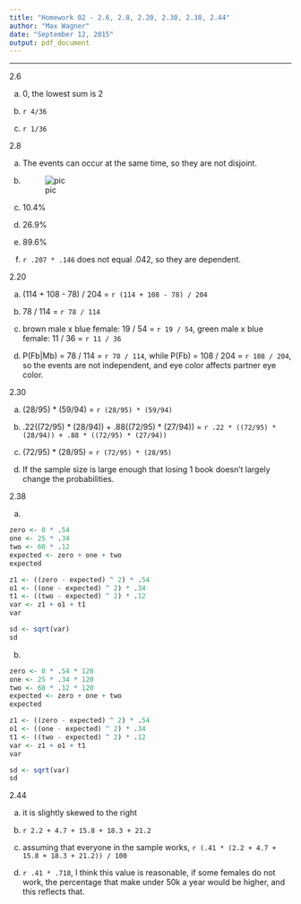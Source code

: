 ```yaml
---
title: "Homework 02 - 2.6, 2.8, 2.20, 2.30, 2.38, 2.44"
author: "Max Wagner"
date: "September 12, 2015"
output: pdf_document
---
```


***
2.6

a. 0, the lowest sum is 2

b. `r 4/36`

c. `r 1/36`

2.8

a. The events can occur at the same time, so they are not disjoint.

b. ![pic](venn.png)

c. 10.4%

d. 26.9%

e. 89.6%

f. `r .207 * .146` does not equal .042, so they are dependent.

2.20

a. (114 + 108 - 78) / 204 = `r (114 + 108 - 78) / 204`

b. 78 / 114 = `r 78 / 114`

c. brown male x blue female: 19 / 54 = `r 19 / 54`, green male x blue female: 11 / 36 = `r 11 / 36`

d. P(Fb|Mb) = 78 / 114 = `r 78 / 114`, while P(Fb) = 108 / 204 = `r 108 / 204`, so the events are not independent, and eye color affects partner eye color.

2.30

a. (28/95) * (59/94) = `r (28/95) * (59/94)`

b. .22((72/95) * (28/94)) + .88((72/95) * (27/94)) = `r .22 * ((72/95) * (28/94)) + .88 * ((72/95) * (27/94))`

c. (72/95) * (28/95) = `r (72/95) * (28/95)`

d. If the sample size is large enough that losing 1 book doesn't largely change the probabilities.

2.38

a.
```r
zero <- 0 * .54
one <- 25 * .34
two <- 60 * .12
expected <- zero + one + two
expected

z1 <- ((zero - expected) ^ 2) * .54
o1 <- ((one - expected) ^ 2) * .34
t1 <- ((two - expected) ^ 2) * .12
var <- z1 + o1 + t1
var

sd <- sqrt(var)
sd
```

b.
```r
zero <- 0 * .54 * 120
one <- 25 * .34 * 120
two <- 60 * .12 * 120
expected <- zero + one + two
expected

z1 <- ((zero - expected) ^ 2) * .54
o1 <- ((one - expected) ^ 2) * .34
t1 <- ((two - expected) ^ 2) * .12
var <- z1 + o1 + t1
var

sd <- sqrt(var)
sd
```

2.44

a. it is slightly skewed to the right

b. `r 2.2 + 4.7 + 15.8 + 18.3 + 21.2`

c. assuming that everyone in the sample works, `r (.41 * (2.2 + 4.7 + 15.8 + 18.3 + 21.2)) / 100`

d. `r .41 * .718`, I think this value is reasonable, if some females do not work, the percentage that make under 50k a year would be higher, and this reflects that.